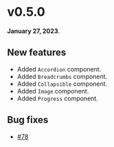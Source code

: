 # v0.5.0

**January 27, 2023**.

## New features

- Added `Accordion` component.
- Added `Breadcrumbs` component.
- Added `Collapsible` component.
- Added `Image` component.
- Added `Progress` component.

## Bug fixes

- [#78](https://github.com/kobaltedev/kobalte/issues/78)
